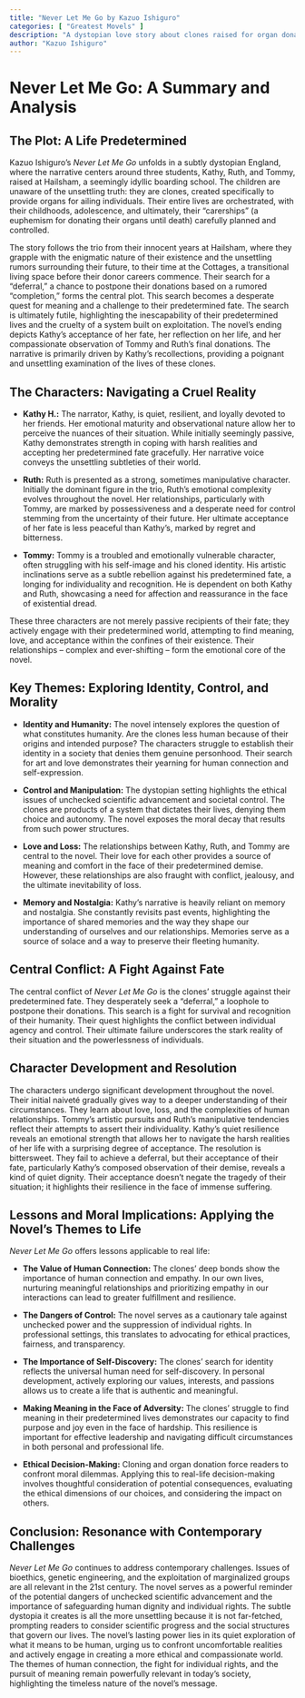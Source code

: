 ```yaml
---
title: "Never Let Me Go by Kazuo Ishiguro"
categories: [ "Greatest Movels" ]
description: "A dystopian love story about clones raised for organ donation."
author: "Kazuo Ishiguro"
---
```

# Never Let Me Go: A Summary and Analysis

## The Plot: A Life Predetermined

Kazuo Ishiguro's *Never Let Me Go* unfolds in a subtly dystopian England, where the narrative centers around three students, Kathy, Ruth, and Tommy, raised at Hailsham, a seemingly idyllic boarding school.  The children are unaware of the unsettling truth: they are clones, created specifically to provide organs for ailing individuals. Their entire lives are orchestrated, with their childhoods, adolescence, and ultimately, their “carerships” (a euphemism for donating their organs until death) carefully planned and controlled.

The story follows the trio from their innocent years at Hailsham, where they grapple with the enigmatic nature of their existence and the unsettling rumors surrounding their future, to their time at the Cottages, a transitional living space before their donor careers commence.  Their search for a "deferral," a chance to postpone their donations based on a rumored "completion," forms the central plot. This search becomes a desperate quest for meaning and a challenge to their predetermined fate.  The search is ultimately futile, highlighting the inescapability of their predetermined lives and the cruelty of a system built on exploitation. The novel's ending depicts Kathy's acceptance of her fate, her reflection on her life, and her compassionate observation of Tommy and Ruth's final donations. The narrative is primarily driven by Kathy’s recollections, providing a poignant and unsettling examination of the lives of these clones.

## The Characters: Navigating a Cruel Reality

* **Kathy H.:** The narrator, Kathy, is quiet, resilient, and loyally devoted to her friends. Her emotional maturity and observational nature allow her to perceive the nuances of their situation.  While initially seemingly passive, Kathy demonstrates strength in coping with harsh realities and accepting her predetermined fate gracefully. Her narrative voice conveys the unsettling subtleties of their world.

* **Ruth:** Ruth is presented as a strong, sometimes manipulative character. Initially the dominant figure in the trio, Ruth’s emotional complexity evolves throughout the novel. Her relationships, particularly with Tommy, are marked by possessiveness and a desperate need for control stemming from the uncertainty of their future.  Her ultimate acceptance of her fate is less peaceful than Kathy's, marked by regret and bitterness.

* **Tommy:** Tommy is a troubled and emotionally vulnerable character, often struggling with his self-image and his cloned identity. His artistic inclinations serve as a subtle rebellion against his predetermined fate, a longing for individuality and recognition. He is dependent on both Kathy and Ruth, showcasing a need for affection and reassurance in the face of existential dread.

These three characters are not merely passive recipients of their fate; they actively engage with their predetermined world, attempting to find meaning, love, and acceptance within the confines of their existence. Their relationships – complex and ever-shifting – form the emotional core of the novel.

## Key Themes: Exploring Identity, Control, and Morality

* **Identity and Humanity:** The novel intensely explores the question of what constitutes humanity. Are the clones less human because of their origins and intended purpose? The characters struggle to establish their identity in a society that denies them genuine personhood. Their search for art and love demonstrates their yearning for human connection and self-expression.

* **Control and Manipulation:** The dystopian setting highlights the ethical issues of unchecked scientific advancement and societal control. The clones are products of a system that dictates their lives, denying them choice and autonomy. The novel exposes the moral decay that results from such power structures.

* **Love and Loss:** The relationships between Kathy, Ruth, and Tommy are central to the novel.  Their love for each other provides a source of meaning and comfort in the face of their predetermined demise.  However, these relationships are also fraught with conflict, jealousy, and the ultimate inevitability of loss.

* **Memory and Nostalgia:** Kathy’s narrative is heavily reliant on memory and nostalgia.  She constantly revisits past events, highlighting the importance of shared memories and the way they shape our understanding of ourselves and our relationships.  Memories serve as a source of solace and a way to preserve their fleeting humanity.


## Central Conflict: A Fight Against Fate

The central conflict of *Never Let Me Go* is the clones' struggle against their predetermined fate. They desperately seek a "deferral," a loophole to postpone their donations. This search is a fight for survival and recognition of their humanity. Their quest highlights the conflict between individual agency and control. Their ultimate failure underscores the stark reality of their situation and the powerlessness of individuals.


## Character Development and Resolution

The characters undergo significant development throughout the novel. Their initial naiveté gradually gives way to a deeper understanding of their circumstances. They learn about love, loss, and the complexities of human relationships. Tommy’s artistic pursuits and Ruth's manipulative tendencies reflect their attempts to assert their individuality. Kathy’s quiet resilience reveals an emotional strength that allows her to navigate the harsh realities of her life with a surprising degree of acceptance. The resolution is bittersweet. They fail to achieve a deferral, but their acceptance of their fate, particularly Kathy's composed observation of their demise, reveals a kind of quiet dignity. Their acceptance doesn’t negate the tragedy of their situation; it highlights their resilience in the face of immense suffering.


## Lessons and Moral Implications: Applying the Novel's Themes to Life

*Never Let Me Go* offers lessons applicable to real life:

* **The Value of Human Connection:** The clones’ deep bonds show the importance of human connection and empathy. In our own lives, nurturing meaningful relationships and prioritizing empathy in our interactions can lead to greater fulfillment and resilience.

* **The Dangers of Control:** The novel serves as a cautionary tale against unchecked power and the suppression of individual rights. In professional settings, this translates to advocating for ethical practices, fairness, and transparency.

* **The Importance of Self-Discovery:**  The clones' search for identity reflects the universal human need for self-discovery.  In personal development, actively exploring our values, interests, and passions allows us to create a life that is authentic and meaningful.

* **Making Meaning in the Face of Adversity:** The clones’ struggle to find meaning in their predetermined lives demonstrates our capacity to find purpose and joy even in the face of hardship. This resilience is important for effective leadership and navigating difficult circumstances in both personal and professional life.

* **Ethical Decision-Making:** Cloning and organ donation force readers to confront moral dilemmas. Applying this to real-life decision-making involves thoughtful consideration of potential consequences, evaluating the ethical dimensions of our choices, and considering the impact on others.


## Conclusion: Resonance with Contemporary Challenges

*Never Let Me Go* continues to address contemporary challenges. Issues of bioethics, genetic engineering, and the exploitation of marginalized groups are all relevant in the 21st century.  The novel serves as a powerful reminder of the potential dangers of unchecked scientific advancement and the importance of safeguarding human dignity and individual rights. The subtle dystopia it creates is all the more unsettling because it is not far-fetched, prompting readers to consider scientific progress and the social structures that govern our lives. The novel's lasting power lies in its quiet exploration of what it means to be human, urging us to confront uncomfortable realities and actively engage in creating a more ethical and compassionate world. The themes of human connection, the fight for individual rights, and the pursuit of meaning remain powerfully relevant in today's society, highlighting the timeless nature of the novel’s message.

